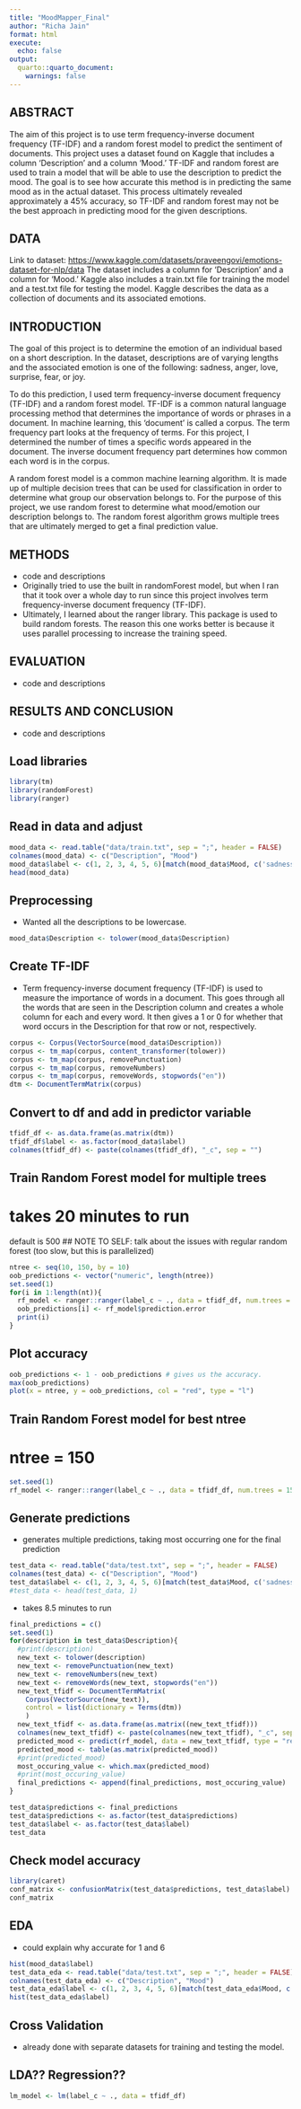 ```yaml
---
title: "MoodMapper_Final"
author: "Richa Jain"
format: html
execute:
  echo: false
output:
  quarto::quarto_document:
    warnings: false
---
```


## ABSTRACT

The aim of this project is to use term frequency-inverse document frequency (TF-IDF) and a random forest model to predict the sentiment of documents. This project uses a dataset found on Kaggle that includes a column 'Description' and a column 'Mood.' TF-IDF and random forest are used to train a model that will be able to use the description to predict the mood. The goal is to see how accurate this method is in predicting the same mood as in the actual dataset. This process ultimately revealed approximately a 45% accuracy, so TF-IDF and random forest may not be the best approach in predicting mood for the given descriptions. 

## DATA

Link to dataset: [https://www.kaggle.com/datasets/praveengovi/emotions-dataset-for-nlp/data](Emotions Dataset Kaggle)
The dataset includes a column for 'Description' and a column for 'Mood.' Kaggle also includes a train.txt file for training the model and a test.txt file for testing the model. Kaggle describes the data as a collection of documents and its associated emotions. 

## INTRODUCTION

The goal of this project is to determine the emotion of an individual based on a short description. In the dataset, descriptions are of varying lengths and the associated emotion is one of the following: sadness, anger, love, surprise, fear, or joy. 

To do this prediction, I used term frequency-inverse document frequency (TF-IDF) and a random forest model. TF-IDF is a common natural language processing method that determines the importance of words or phrases in a document. In machine learning, this 'document' is called a corpus. The term frequency part looks at the frequency of terms. For this project, I determined the number of times a specific words appeared in the document. The inverse document frequency part determines how common each word is in the corpus.  

A random forest model is a common machine learning algorithm. It is made up of multiple decision trees that can be used for classification in order to determine what group our observation belongs to. For the purpose of this project, we use random forest to determine what mood/emotion our description belongs to. The random forest algorithm grows multiple trees that are ultimately merged to get a final prediction value. 


## METHODS

- code and descriptions
- Originally tried to use the built in randomForest model, but when I ran that it took over a whole day to run since this project involves term frequency-inverse document frequency (TF-IDF). 
- Ultimately, I learned about the ranger library. This package is used to build random forests. The reason this one works better is because it uses parallel processing to increase the training speed. 

## EVALUATION

- code and descriptions

## RESULTS AND CONCLUSION

- code and descriptions

## Load libraries

```r
library(tm)
library(randomForest)
library(ranger)
```


## Read in data and adjust 

```r
mood_data <- read.table("data/train.txt", sep = ";", header = FALSE)
colnames(mood_data) <- c("Description", "Mood")
mood_data$label <- c(1, 2, 3, 4, 5, 6)[match(mood_data$Mood, c('sadness', 'anger', 'love', 'surprise', 'fear', 'joy'))]
head(mood_data)
```


## Preprocessing
- Wanted all the descriptions to be lowercase. 
```r
mood_data$Description <- tolower(mood_data$Description)
```


## Create TF-IDF
- Term frequency-inverse document frequency (TF-IDF) is used to measure the importance of words in a document. This goes through all the words that are seen in the Description column and creates a whole column for each and every word. It then gives a 1 or 0 for whether that word occurs in the Description for that row or not, respectively. 
```r
corpus <- Corpus(VectorSource(mood_data$Description))
corpus <- tm_map(corpus, content_transformer(tolower))
corpus <- tm_map(corpus, removePunctuation)
corpus <- tm_map(corpus, removeNumbers)
corpus <- tm_map(corpus, removeWords, stopwords("en"))
dtm <- DocumentTermMatrix(corpus)
```


## Convert to df and add in predictor variable

```r
tfidf_df <- as.data.frame(as.matrix(dtm))
tfidf_df$label <- as.factor(mood_data$label)
colnames(tfidf_df) <- paste(colnames(tfidf_df), "_c", sep = "")
```


## Train Random Forest model for multiple trees
# takes 20 minutes to run
default is 500
## NOTE TO SELF: talk about the issues with regular random forest (too slow, but this is parallelized)
```r
ntree <- seq(10, 150, by = 10)
oob_predictions <- vector("numeric", length(ntree))
set.seed(1)
for(i in 1:length(nt)){
  rf_model <- ranger::ranger(label_c ~ ., data = tfidf_df, num.trees = nt[i])
  oob_predictions[i] <- rf_model$prediction.error
  print(i)
}
```


## Plot accuracy

```r
oob_predictions <- 1 - oob_predictions # gives us the accuracy. 
max(oob_predictions)
plot(x = ntree, y = oob_predictions, col = "red", type = "l")
```


## Train Random Forest model for best ntree
# ntree = 150
```r
set.seed(1)
rf_model <- ranger::ranger(label_c ~ ., data = tfidf_df, num.trees = 150)
```


## Generate predictions
- generates multiple predictions, taking most occurring one for the final prediction

```r
test_data <- read.table("data/test.txt", sep = ";", header = FALSE)
colnames(test_data) <- c("Description", "Mood")
test_data$label <- c(1, 2, 3, 4, 5, 6)[match(test_data$Mood, c('sadness', 'anger', 'love', 'surprise', 'fear', 'joy'))]
#test_data <- head(test_data, 1)
```
- takes 8.5 minutes to run
```r
final_predictions = c()
set.seed(1)
for(description in test_data$Description){
  #print(description)
  new_text <- tolower(description)
  new_text <- removePunctuation(new_text)
  new_text <- removeNumbers(new_text)
  new_text <- removeWords(new_text, stopwords("en"))
  new_text_tfidf <- DocumentTermMatrix(
    Corpus(VectorSource(new_text)),
    control = list(dictionary = Terms(dtm))
    )
  new_text_tfidf <- as.data.frame(as.matrix((new_text_tfidf)))
  colnames(new_text_tfidf) <- paste(colnames(new_text_tfidf), "_c", sep = "")
  predicted_mood <- predict(rf_model, data = new_text_tfidf, type = "response", predict.all=TRUE)$predictions
  predicted_mood <- table(as.matrix(predicted_mood))
  #print(predicted_mood)
  most_occuring_value <- which.max(predicted_mood)
  #print(most_occuring_value)
  final_predictions <- append(final_predictions, most_occuring_value)
}
```

```r
test_data$predictions <- final_predictions
test_data$predictions <- as.factor(test_data$predictions)
test_data$label <- as.factor(test_data$label)
test_data
```

## Check model accuracy

```r
library(caret)
conf_matrix <- confusionMatrix(test_data$predictions, test_data$label)
conf_matrix
```

## EDA 
- could explain why accurate for 1 and 6
```r
hist(mood_data$label)
test_data_eda <- read.table("data/test.txt", sep = ";", header = FALSE)
colnames(test_data_eda) <- c("Description", "Mood")
test_data_eda$label <- c(1, 2, 3, 4, 5, 6)[match(test_data_eda$Mood, c('sadness', 'anger', 'love', 'surprise', 'fear', 'joy'))]
hist(test_data_eda$label)
```


## Cross Validation
- already done with separate datasets for training and testing the model. 


## LDA?? Regression?? 

```r
lm_model <- lm(label_c ~ ., data = tfidf_df)
```


















